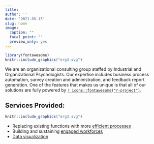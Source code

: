 ```yaml
---
title: 
author: ''
date: '2021-06-13'
slug: home
image:
  caption: ""
  focal_point: ""
  preview_only: yes
---
```


```r

library(fontawesome)
knitr::include_graphics("erg3.svg")
```

We are an organizational consulting group staffed by Industrial and Organizational Psychologists. Our expertise includes business process automation, survey creation and administration, and feedback report generation. One of the features that makes us unique is that all of our solutions are fully powered by [`r icons::fontawesome("r-project")`](https://cran.r-project.org/).

## Services Provided:  

```r
knitr::include_graphics("erg3.svg")
```

+ Replacing existing functions with more [efficient   processes](https://ergreports.com/references/)
+ Building and sustaining [engaged workforces](https://ergreports.com/workforce-engagement/)  
+ [Data visualization](https://ergreports.com/testing/)


